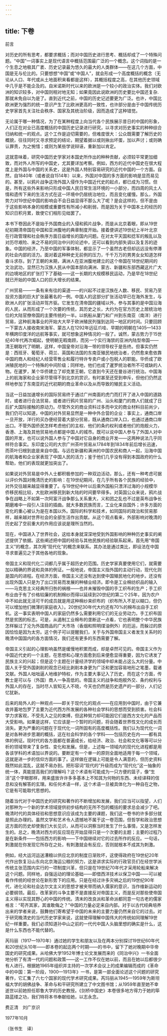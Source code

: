 ```yaml
---
---
---
```

title: 下卷
---




前言

对历史的所有思考，都要求概括；而对中国历史进行思考、概括却成了一个特殊问题。“中国”一词事实上是现代语言中概括范围最广泛的一个概念。这个词指的是一个生息之地极其广袤、历史记录最为悠久的最大的人类群体——在这几个方面，中国是无与伦比的。只要想想“中国”或“中国人”，就会形成一个高度概括的概念（无论从人口、年代或从土地面积来看都是这样），其概括程度之高，在其他历史领域中几乎是不能企及的。自米诺斯时代以来的欧洲是一个较小的政治实体。我们对欧洲的知识较多，对中国则相对地无知；如果竟因此说欧洲的历史要比中国还复杂.那就未免自以为是了。直到近代之前，中国的历史记述要更为广泛。也许，中国比欧洲更为强烈的统一意识产生了比欧洲更高的一致性，也许部分是由于中国传统历史学家首先关注社会秩序、国家及其统治阶级，因而造成了这种错觉。

无论属于哪一种情况，为了在某种程度上向当代各个民族展示昔日的中国的形象，人们正在对业已高度概括的中国历史记录进行研究，以寻求对历史事实的种种综合归纳和统一的观点。这个工作是迫切需要的，但难度很大：公众既需要了解历史的概貌，往往同时又寻求预定的结论，期望着据以或则揪出坏蛋，加以声讨；或则确认罪责，为之惋惜；或则为某些学说辩诬，重新加以肯定。

这就意味着，研究中国历史学家对本国史所作出的种种贡献，必须较平常更加细致，而对外人所写的中国史，尤其要详加考察。例如，西方的近代中国史在很大程度上是外国与中国的关系史，这是外国人特别容易研究的近代中国的一个方面。自然，自1840年（或者说自1514年）以来，外国对中国的多方面的影响是显而易见的。甚至，以鸦片战争这场外国入侵作为中国近代史的起点，都已成为习惯。但是，所有这些外来影响只形成中国人民日常生活环境的一小部分，而四周的风土人情和遗传下来的生活方式在这一环境中仍居统治地位，而且变化缓慢。那么，外国势力对19世纪中国的影响会不会日益显得不那么大了呢？是会这样的，但不是由于这些影响本身的规模或重要性有所减小和削弱，而是因为关于中国本土的经历的知识日积月累，致使它们相形见绌罢了。

本书下卷因此不是始于外国商业的入侵和鸦片战争，而是从北京着眼，即从19世纪初期清帝国在中国和亚洲腹地的典章制度开始。接着便讲述19世纪上半叶北京在行政管理和社会秩序方面日益增长的国内问题。在对太平天国和捻军的叛乱以及对历尽艰险、来之不易的同治中兴的论述中，还可以看到内部失调以及复苏的迹象。中国的经济，乃至中国的军事体制，都显示了一个虽然古老但却远远没有停滞的社会内部的活力。面对着这种种史无前例的压力，千千万万的男男女女知道怎样奋斗求存。到了王朝的末期，满洲人在亚洲腹地建立的这个帝国在18世纪期间的文治武功，显然已为汉族人民从中国本部向满洲、蒙古、新疆和东部西藏这片广大的边境地区的扩张打下了基础——这一长期的大规模移民运动，乃是早在18世纪就已开始的中国人口的巨大增长的结果。

广州贸易——一条有来有往的渠道——的兴起不过是汉族在人数、移民、贸易乃至投资方面的巨大扩张最著名的一例。中国人的这部分扩张活动早已在海外发生，与欧洲人的扩张活动并驾齐驱。它发生在清帝国的疆域以外，参与其事的是中国沿海的人民，从而形成了一个次要的传统，其历史之长，大约为在官方历史上居统治地位的大陆官僚帝国的主要传统的一半。以帆船从厦门和广州到东南亚（南洋）进行贸易，这种航海事业的开始大大早于欧洲殖民列强到达同一地区的时间。只要回顾一下蒙古人接收南宋海军、蒙古人在1292年远征爪哇、早期的明朝在1405—1433年横跨印度洋的远航等事实，就可想象这种情况的一般了。诚然，蒙古势力于15世纪40年代再次崛起，使明朝无暇南顾，而另一个实行海禁的亚洲内陆型帝国——清王朝取代了明朝，这样，中国皇帝对沿海一带的领导权于是告终。但事实仍然是：西班牙、葡萄牙、荷兰、英国和法国的东南亚殖民地统治者，仍然愈来愈依靠中国的商人和经纪人经营零售业和履行特许专卖户或小包税人的职能。华侨成了欧洲殖民地的一个特殊的中间阶级；同样地，他们也成了暹罗统治者所不可或缺的人物。在暹罗，某个华侨建立了却克里王朝，它直到今天还在曼谷进行统治。中国海上的航海家和企业家尽管得不到北京的赏识，有时甚至还受到申斥，但他们仍然这样地参加了东南亚的近代初期的商业革命以及从而导致的殖民主义活动。

当这一日益加速增长的国际贸易终于通过广州南面的虎门而打开了进入中国的道路时，或者进行合法贸易，或者进行鸦片贸易的广州、汕头和厦门的商人们就成了日后扩大国际接触的原动力。尽管外文的商业资料过多而中文的商业材料目前尚少，我们仍可以知道，中国的对外贸易显然是一种中外合营的企业：事实上，通商口岸一旦开放，洋行的买办便经营着大部分贸易，既从通商口岸入口，也通过通商口岸出口。不管外国侨民怎样考虑他们的主权、他们的条约权利或者他们的炮舰火力，香港、上海及其他贸易地点都是中国人的城市。既可以说中国人参与了外国人对中国的开发，也可以说外国人参与了中国对它自身的商业开发——这两种说法几乎同样符合事实。东印度公司的大宗广州茶叶贸易从1784年到1834年前后增长迅速，而茶叶归根到底是来自中国。与远在新疆和满洲的中国农民和商人一起，沿海中国的航海者和企业家表现了中国人民的活力；鉴于他们几乎没有得到本国政府的什么帮助，他们的表现就更加突出了。

如果说对外贸易是中外人士都积极参加的一种双边活动，那么，还有一种考虑可据以评价外国对晚清历史的影响：在19世纪期间，在几乎所有各个民族的经验中，对外交往越来越显得重要了。与19世纪中叶以后乘外国船只漂洋过海的小规模华侨移民相比较，大批欧洲移民到新大陆的时间要早得多。对英国公众来说，鸦片战争在战略上不如第一次阿富汗战争那么关系重大，义和团之乱也不过是英布战争长期磨难中一段引人注目的插曲。就大多数民族而言，工业化来自国外；许多方面的变化的重心被认为是在本国以外。国际的科学和技术，如同国际的政治和贸易那样，越来越对世界社会的全部生活作出贡献。从这个观点看来，外部影响对晚清的历史起了空前重大的作用应该说是理所当然的。

现在，中国进入了世界社会，这给本身就深深地受到外国影响的种种历史事实的阐述提供了依据。这些阐述把中国的经验与其他民族的经验联系起来。首先用“帝国主义”的概念，其次用“现代化”的概念来联系。其办法是通过类比，即设法在中国寻求普遍见之于其他各地的现象。

帝国主义和现代化二词都几乎属于超历史的范围。历史学家真要使用它们，就需要加以精确的界说和具体的例证。一般地说，帝国主义指外国的主动行动，现代化则是国内的进程。在经济方面，帝国主义还没有达到使中国殖民地化的地步。还没有出现外国人只是为了出口贸易而发展的种植业经济。即令是工业棉纺织品的输入——马克思主义经典所归咎的祸根——也并未摧毁中国的手工织布的生产；手工织布业由于有了价格较廉的机制棉纱而得以延续到20世纪的第二个25年，因为农户中不如此就无活可干的成员就是用这种棉纱来织布的（织布所入不足以糊口，但仍可以增加他们微薄的家庭收入）。20世纪30年代大约还有70%的棉布出自手工织机。这一事实表明中国人的家庭仍然多么需要利用它们的无业劳动力。手工织布固然是贫困的标志。可是，从遏制工业棉布的垄断这一点看，它也表明整个中华民族怎样躲过了沦为外国商品的广大市场（香烟和照明煤油例外）的厄运，而躲过的原因恰恰是因为太穷。这个例子可以提醒我们，关于与外国帝国主义者发生关系时的晚清中国国内的各方面情况，我们还有更多的东西需要了解。

帝国主义引起的心理影响虽然是缓慢地积累而成，却是卓然可见的。帝国主义作为中国近代史的一个主题，在思想和心理方面愈到后来便愈显得重要，因为它诱发了民族主义的兴起；但是这个主题在计量经济学的领域中却未能占这么大的分量。中国人关于受外国剥削的观念已经比剥削本身更为广泛和更加容易地形之笔墨，载诸文献。外国人咄咄逼人地维护特权，作为主要大事记入了历史，而在这个方面，传教士是可以与（外国）商人一争高低的。帝国主义的战争和炮舰外交、条约权利与外国人的存在，当时尽人皆知无人不晓，今天也仍然是历史遗产的一部分，人们记忆犹新。

后来的局外人的一种观点——即关于现代化的观点——在应用到中国时，由于它兼收并蓄地包罗了主要为近代西方所发展的各种社会学科的思想而受到损害。社会科学力求客观，不受先入之见的束缚，但这种努力却可能因它们是西方文化的产品而大受影响。如果是这样，它应该是一个暂时的问题，将会随着世界性文化的成长而消失。更为严重的问题在于现代化一词所固有的高度概括性。我们认为现代化一词是对各种进步思潮的概括，这在社会科学的各个学科——包括历史在内——都有具体的例证。现时代的各方面都在普遍成长，给经济、政治、社会和文化等等可以分析的领域带来了复杂性、变化和发展。但是，上述每一领域内的现代化进程都是用各该学科的术语加以界说的。要断定有一个单一的原则全面地适用于每一个领域，这就是进一步的信仰方面的事了。这样做在逻辑上可能是令人满意的，但历史资料既然如此混乱，这就不易办到。把形容词“现代的”升级而成为“现代化”这一抽象的统一体，真能提高我们的理解吗？这个术语有可能成为一只方便的篮子，像“生活”这个字眼那样，用来盛放许许多多基本上不知其为何物的东西、未经译释的信息和没有解答的玄理。和任何术语一样，这个术语一旦被具体化为一种自在之物，它是有可能取代思想的。

随着当代对于中国历史的研究和著作的不断增加和发展，我们应当可以指望，人们对那种为一个新的学术领域提供初步结构的无所不包的概括的要求总会减少了吧。晚清时代的具体经验和思想意识应该成为主要的课题，我们这一卷书的许多部分就是照此办理的。虽然文学和艺术令人遗憾地不属于这一卷范围，但哲学和政治思想这方面的历史却使我们大长见识，从而可以洞察当时发生了什么事情，又是怎样发生的。总之，晚清对西方的反应现在开始显得只是一个次要的主题；主要的过程乃是在新条件——包括西方的影响——下中国继续对它的过去所作的反应。一句话，刺激就在你发现它所存在之处，有刺激就会有反应，否则就根本不成其为刺激。

例如，经大运河运送漕粮以供应北京的制度日渐败坏，这使得政府在19世纪20年代作出恢复沿山东向北京海运公粮的努力，这是讲求实际的行政官员们在经世学派传统主张范围内实行的一项制度兴革，但只是在19世纪70年代才采用轮船来解决这个问题。同样地，自强运动的理论基础——即借西洋技术以保卫中国——可以被看作传统的经世论在新形势下的应用。只是在经过许多灾祸之后的19世纪90年代，进化论和社会达尔文主义的思想才被夹带而纳入儒家的意识，当作维新运动的必要纲领。最后，改革家的斗争主要不是直接反对帝国主义，而是反对那些使帝国主义得以实现其野心的中国的传统。清末的改良派和革命派都同意一句古老的儒家格言：“苟齐其家，其谁敢侮之？”中国的力量必定来自内部。对于以古代经典培养出来的学者来说，鼓舞他们寄希望于中国的未来的主要力量仍然来自它的过去。对于研究晚清史的当代历史学家来说，这就使得理解中国伟大的传统如同理解19世纪一样重要。我们必须知道孙中山之前的一代代中国人头脑里想的确实是什么，这是什么东西也不能代替的。

芮玛丽（1917—1970年）通过她的学生和朋友以及在两本分别探讨19世纪60年代和20世纪头10年——即本卷的起迄两个时期——的书中，留下了她对晚期中华帝国史的研究成果。从哈佛大学1952年博士论文发展而来的《同治中兴》一书全面地分析了有清一代的问题和政策——这一工作不仅在她以前，而且在她以后都很少有人进行。根据她1965年组织并主持的一次学术会议上的成果编辑而成的《革命中的中国：第一阶段，1900—1913年》一书，是第一部全面论述这个问题的研究著作，它汇集了六七个国家的现代学术研究成果。芮玛丽从1945—1959年为斯坦福大学的胡佛战争、革命与和平研究所建立了中文图书馆；从1959年直至她不幸逝世以前她担任耶鲁大学的历史教授。《剑桥中国史》本卷很多地方得力于她的筚路蓝缕之功，我们特将本书奉献给她，以志永念。

费正清　刘广京识

1977年10月

（张书生　译）